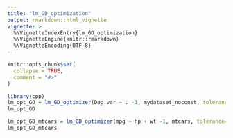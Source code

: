 ```yaml
---
title: "lm_GD_optimization"
output: rmarkdown::html_vignette
vignette: >
  %\VignetteIndexEntry{lm_GD_optimization}
  %\VignetteEngine{knitr::rmarkdown}
  %\VignetteEncoding{UTF-8}
---
```


```r
knitr::opts_chunk$set(
  collapse = TRUE,
  comment = "#>"
)
```

```r
library(cpp)
lm_opt_GD = lm_GD_optimizer(Dep.var ~ . -1, mydataset_noconst, tolerance=1e-3, maxit=1000, stepsize=1e-5, verbose=T)
lm_opt_GD

lm_opt_GD_mtcars = lm_GD_optimizer(mpg ~ hp + wt -1, mtcars, tolerance=1e-3, maxit=1000, stepsize=1e-5, verbose=T)
lm_opt_GD_mtcars 

```
